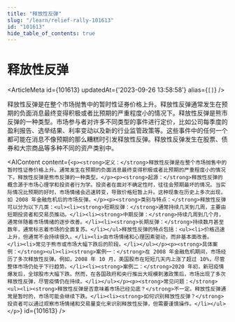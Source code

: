 ```yaml
---
title: "释放性反弹"
slug: "/learn/relief-rally-101613"
id: "101613"
hide_table_of_contents: true
---
```



# 释放性反弹

<ArticleMeta id={101613} updatedAt={'2023-09-26 13:58:58'} alias={`[]`} />
<div className='border-solid border-b border-t-0 my-4 border-[var(--ifm-color-gray-300)]' />

释放性反弹是在整个市场抛售中的暂时性证券价格上升。释放性反弹通常发生在预期的负面消息最终变得积极或者比预期的严重程度小的情况下。释放性反弹是熊市反弹的一种类型。市场参与者对许多不同类型的事件进行定价，比如公司每季度的盈利报告、选举结果、利率变动以及新的行业监管政策等。这些事件中的任何一个都可能在消息不像预期的那么糟糕时引发释放性反弹。释放性反弹发生在股票、债券和大宗商品等多种不同的资产类别中。

<AIContent content={`<p><strong>定义：</strong>释放性反弹是在整个市场抛售中的暂时性证券价格上升。通常发生在预期的负面消息最终变得积极或者比预期的严重程度小的情况下。释放性反弹是熊市反弹的一种类型。</p><p><strong>起源：</strong>释放性反弹的概念源于市场心理学和投资者行为学。投资者在面对不确定性时，往往会预期最坏的情况。当实际情况比预期的好时，市场情绪会迅速转变，导致价格短暂上升。这种现象在历史上多次出现，如 2008 年金融危机后的市场反弹。</p><p><strong>类别与特点：</strong>释放性反弹可以分为以下几类：<ul><li><strong>短期反弹：</strong>通常持续几天到几周，主要由短期投资者和交易员推动。</li><li><strong>中期反弹：</strong>持续几周到几个月，通常伴随着市场情绪的逐步改善。</li><li><strong>长期反弹：</strong>持续数月甚至数年，通常标志着市场的全面复苏。</li></ul>释放性反弹的特点包括：<ul><li>价格迅速上升，但通常不会持续很久。</li><li>由市场情绪和心理因素驱动，而非基本面改善。</li><li>常见于熊市或市场大幅下跌后的阶段。</li></ul></p><p><strong>具体案例：</strong><ul><li><strong>案例一：</strong>在 2008 年金融危机期间，市场经历了多次释放性反弹。例如，2008 年 10 月，美国股市在短短几天内上涨了超过 10%，尽管整体市场仍处于下行趋势。</li><li><strong>案例二：</strong>2020 年初，新冠疫情爆发后，全球股市大幅下跌。然而，在各国政府和央行推出大规模刺激政策后，市场出现了多次释放性反弹，尽管疫情仍在持续。</li></ul></p><p><strong>常见问题：</strong><ul><li><strong>释放性反弹是否意味着市场已经见底？</strong>不一定。释放性反弹通常是暂时的，市场可能会继续下跌。</li><li><strong>如何识别释放性反弹？</strong>投资者可以通过观察市场情绪和交易量变化来识别释放性反弹，但需要谨慎操作。</li></ul></p>`} id={101613} />
